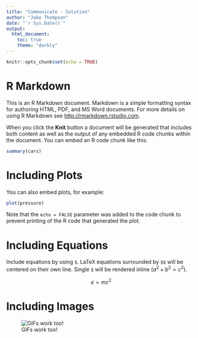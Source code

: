 ```yaml
---
title: "Communicate - Solution"
author: "Jake Thompson"
date: "`r Sys.Date()`"
output:
  html_document:
    toc: true
    theme: "darkly"
---
```


```r
knitr::opts_chunk$set(echo = TRUE)
```

# R Markdown

This is an R Markdown document. Markdown is a simple formatting syntax for authoring HTML, PDF, and MS Word documents. For more details on using R Markdown see <http://rmarkdown.rstudio.com>.

When you click the **Knit** button a document will be generated that includes both content as well as the output of any embedded R code chunks within the document. You can embed an R code chunk like this:

```r
summary(cars)
```

# Including Plots

You can also embed plots, for example:

```r
plot(pressure)
```

Note that the `echo = FALSE` parameter was added to the code chunk to prevent printing of the R code that generated the plot.

# Including Equations

Include equations by using `$`. LaTeX equations surrounded by `$$` will be centered on their own line. Single `$` will be rendered inline ($a^2 + b^2 = c^2$).

$$
e = mc^2
$$

# Including Images

![GIFs work too!](https://media.giphy.com/media/5GoVLqeAOo6PK/giphy.gif)
